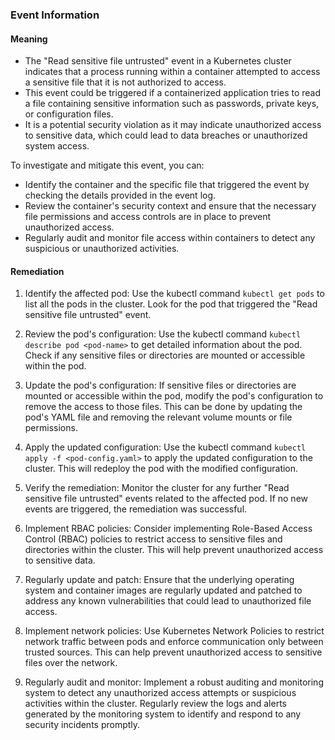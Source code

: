 
### Event Information

#### Meaning

- The "Read sensitive file untrusted" event in a Kubernetes cluster indicates that a process running within a container attempted to access a sensitive file that it is not authorized to access.
- This event could be triggered if a containerized application tries to read a file containing sensitive information such as passwords, private keys, or configuration files.
- It is a potential security violation as it may indicate unauthorized access to sensitive data, which could lead to data breaches or unauthorized system access.

To investigate and mitigate this event, you can:
- Identify the container and the specific file that triggered the event by checking the details provided in the event log.
- Review the container's security context and ensure that the necessary file permissions and access controls are in place to prevent unauthorized access.
- Regularly audit and monitor file access within containers to detect any suspicious or unauthorized activities.

#### Remediation

1. Identify the affected pod: Use the kubectl command `kubectl get pods` to list all the pods in the cluster. Look for the pod that triggered the "Read sensitive file untrusted" event.

2. Review the pod's configuration: Use the kubectl command `kubectl describe pod <pod-name>` to get detailed information about the pod. Check if any sensitive files or directories are mounted or accessible within the pod.

3. Update the pod's configuration: If sensitive files or directories are mounted or accessible within the pod, modify the pod's configuration to remove the access to those files. This can be done by updating the pod's YAML file and removing the relevant volume mounts or file permissions.

4. Apply the updated configuration: Use the kubectl command `kubectl apply -f <pod-config.yaml>` to apply the updated configuration to the cluster. This will redeploy the pod with the modified configuration.

5. Verify the remediation: Monitor the cluster for any further "Read sensitive file untrusted" events related to the affected pod. If no new events are triggered, the remediation was successful.

6. Implement RBAC policies: Consider implementing Role-Based Access Control (RBAC) policies to restrict access to sensitive files and directories within the cluster. This will help prevent unauthorized access to sensitive data.

7. Regularly update and patch: Ensure that the underlying operating system and container images are regularly updated and patched to address any known vulnerabilities that could lead to unauthorized file access.

8. Implement network policies: Use Kubernetes Network Policies to restrict network traffic between pods and enforce communication only between trusted sources. This can help prevent unauthorized access to sensitive files over the network.

9. Regularly audit and monitor: Implement a robust auditing and monitoring system to detect any unauthorized access attempts or suspicious activities within the cluster. Regularly review the logs and alerts generated by the monitoring system to identify and respond to any security incidents promptly.

